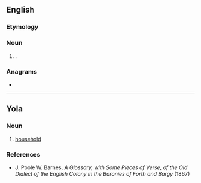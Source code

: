 {{also|Meany}}
==English==

===Etymology===
{{suffix|en|mean|y}}

===Noun===
{{en-noun}}

# {{alternative spelling of|en|meanie}}.

===Anagrams===
* {{anagrams|en|a=aemny|Eyman|Maney|Mayen|Mayne|manye|yamen|yeman}}

----

==Yola==

===Noun===
{{head|yol|noun}}

# [[household]]

===References===
* J. Poole W. Barnes, ''A Glossary, with Some Pieces of Verse, of the Old Dialect of the English Colony in the Baronies of Forth and Bargy'' (1867)